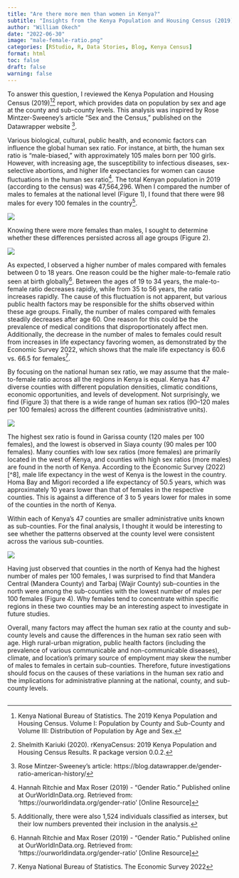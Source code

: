 ```yaml
---
title: "Are there more men than women in Kenya?"
subtitle: "Insights from the Kenya Population and Housing Census (2019)"
author: "William Okech"
date: "2022-06-30"
image: "male-female-ratio.png"
categories: [RStudio, R, Data Stories, Blog, Kenya Census]
format: html
toc: false
draft: false
warning: false
---
```


To answer this question, I reviewed the Kenya Population and Housing Census (2019)[^1][^2] report, which provides data on population by sex and age at the county and sub-county levels. This analysis was inspired by Rose Mintzer-Sweeney's article "Sex and the Census," published on the Datawrapper website [^3].

[^1]: Kenya National Bureau of Statistics. The 2019 Kenya Population and Housing Census. Volume I: Population by County and Sub-County and Volume III: Distribution of Population by Age and Sex.

[^2]: Shelmith Kariuki (2020). rKenyaCensus: 2019 Kenya Population and Housing Census Results. R package version 0.0.2.

[^3]: Rose Mintzer-Sweeney's article: https://blog.datawrapper.de/gender-ratio-american-history/

Various biological, cultural, public health, and economic factors can influence the global human sex ratio. For instance, at birth, the human sex ratio is "male-biased," with approximately 105 males born per 100 girls. However, with increasing age, the susceptibility to infectious diseases, sex-selective abortions, and higher life expectancies for women can cause fluctuations in the human sex ratio[^4]. The total Kenyan population in 2019 (according to the census) was 47,564,296. When I compared the number of males to females at the national level (Figure 1), I found that there were 98 males for every 100 females in the country[^5].

[^4]: Hannah Ritchie and Max Roser (2019) - "Gender Ratio." Published online at OurWorldInData.org. Retrieved from: 'https://ourworldindata.org/gender-ratio' \[Online Resource\]

[^5]: Additionally, there were also 1,524 individuals classified as intersex, but their low numbers prevented their inclusion in the analysis.

![](images/national_sex_ratio.png)

Knowing there were more females than males, I sought to determine whether these differences persisted across all age groups (Figure 2).

![](images/age_sex_ratio.png)

As expected, I observed a higher number of males compared with females between 0 to 18 years. One reason could be the higher male-to-female ratio seen at birth globally[^6]. Between the ages of 19 to 34 years, the male-to-female ratio decreases rapidly, while from 35 to 56 years, the ratio increases rapidly. The cause of this fluctuation is not apparent, but various public health factors may be responsible for the shifts observed within these age groups. Finally, the number of males compared with females steadily decreases after age 60. One reason for this could be the prevalence of medical conditions that disproportionately affect men. Additionally, the decrease in the number of males to females could result from increases in life expectancy favoring women, as demonstrated by the Economic Survey 2022, which shows that the male life expectancy is 60.6 vs. 66.5 for females[^7].

[^6]: Hannah Ritchie and Max Roser (2019) - "Gender Ratio." Published online at OurWorldInData.org. Retrieved from: 'https://ourworldindata.org/gender-ratio' \[Online Resource\]

[^7]: Kenya National Bureau of Statistics. The Economic Survey 2022

By focusing on the national human sex ratio, we may assume that the male-to-female ratio across all the regions in Kenya is equal. Kenya has 47 diverse counties with different population densities, climatic conditions, economic opportunities, and levels of development. Not surprisingly, we find (Figure 3) that there is a wide range of human sex ratios (90--120 males per 100 females) across the different counties (administrative units).

![](images/barplot_map.png)

The highest sex ratio is found in Garissa county (120 males per 100 females), and the lowest is observed in Siaya county (90 males per 100 females). Many counties with low sex ratios (more females) are primarily located in the west of Kenya, and counties with high sex ratios (more males) are found in the north of Kenya. According to the Economic Survey (2022) \[\^8\], male life expectancy in the west of Kenya is the lowest in the country. Homa Bay and Migori recorded a life expectancy of 50.5 years, which was approximately 10 years lower than that of females in the respective counties. This is against a difference of 3 to 5 years lower for males in some of the counties in the north of Kenya.

Within each of Kenya's 47 counties are smaller administrative units known as sub-counties. For the final analysis, I thought it would be interesting to see whether the patterns observed at the county level were consistent across the various sub-counties.

![](images/top_bottom_plot.png)

Having just observed that counties in the north of Kenya had the highest number of males per 100 females, I was surprised to find that Mandera Central (Mandera County) and Tarbaj (Wajir County) sub-counties in the north were among the sub-counties with the lowest number of males per 100 females (Figure 4). Why females tend to concentrate within specific regions in these two counties may be an interesting aspect to investigate in future studies.

Overall, many factors may affect the human sex ratio at the county and sub-county levels and cause the differences in the human sex ratio seen with age. High rural-urban migration, public health factors (including the prevalence of various communicable and non-communicable diseases), climate, and location's primary source of employment may skew the number of males to females in certain sub-counties. Therefore, future investigations should focus on the causes of these variations in the human sex ratio and the implications for administrative planning at the national, county, and sub-county levels.

## 
